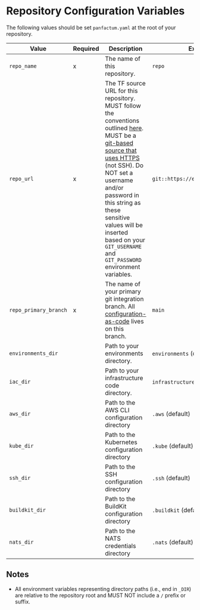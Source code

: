 # Repository Configuration Variables

The following values should be set `panfactum.yaml` at the root of your repository.

| Value                 | Required | Description                                                                                                                                                                                                                                                                 | Example                            |
| --------------------- | -------- | --------------------------------------------------------------------------------------------------------------------------------------------------------------------------------------------------------------------------------------------------------------------------- | ---------------------------------- |
| `repo_name`           | x        | The name of this repository.                                                                                                                                                                                                                                                | `repo`                             |
| `repo_url`            | x        | The TF source URL for this repository. MUST follow the conventions outlined [here](https://opentofu.org/docs/language/modules/sources). MUST be a [git-based source that uses HTTPS](https://opentofu.org/docs/language/modules/sources/#generic-git-repository) (not SSH). Do NOT set a username and/or password in this string as these sensitive values will be inserted based on your `GIT_USERNAME` and `GIT_PASSWORD` environment variables. | `git::https://example.com/vpc.git` |   |
| `repo_primary_branch` | x        | The name of your primary git integration branch. All [configuration-as-code](/docs/edge/concepts/iac#configuration-as-code) lives on this branch.                                                                                                                                                                                                                         | `main`                             |
| `environments_dir`    |          | Path to your environments directory.                                                                                                                                                                                                                                        | `environments` (default)           |
| `iac_dir`             |          | Path to your infrastructure code directory.                                                                                                                                                                                                                                 | `infrastructure` (default)         |
| `aws_dir`             |          | Path to the AWS CLI configuration directory                                                                                                                                                                                                                                 | `.aws` (default)                   |
| `kube_dir`            |          | Path to the Kubernetes configuration directory                                                                                                                                                                                                                              | `.kube` (default)                  |
| `ssh_dir`             |          | Path to the SSH configuration directory                                                                                                                                                                                                                                     | `.ssh` (default)                   |
| `buildkit_dir`        |          | Path to the BuildKit configuration directory                                                                                                                                                                                                                                | `.buildkit` (default)              |
| `nats_dir`        |          | Path to the NATS credentials directory                                                                                                                                                                                                                                | `.nats` (default)              |

## Notes

* All environment variables representing directory paths (i.e., end in `_DIR`) are relative to the repository root and
  MUST NOT include a `/` prefix or suffix.
